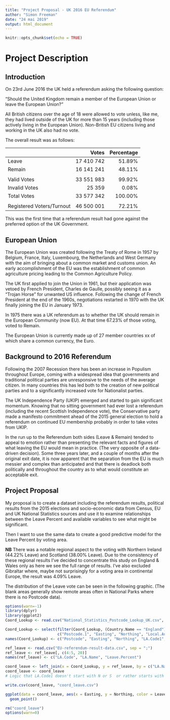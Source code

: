 ---
title: "Project Proposal - UK 2016 EU Referendum"
author: "Simon Freeman"
date: "24 mai 2019"
output: html_document
---

```{r setup, include=FALSE}
knitr::opts_chunk$set(echo = TRUE)
```
#   Project Description
## Introduction

On 23rd June 2016 the UK held a referendum asking the following question: 

"Should the United Kingdom remain a member of the European Union or leave the European Union?"

All British citizens over the age of 18 were allowed to vote unless, like me, they had lived outside of the UK for more than 15 years (including those actively living in the European Union).  Non-British EU citizens living and working in the UK also had no vote.

The overall result was as follows:

|                         | Votes     | Percentage  |
|:------------------------|----------:|------------:|
|Leave                    |17 410 742 |51.89%       |
|Remain                   |16 141 241 |48.11%       |
|                         |           |             |
|Valid Votes              |33 551 983 |99.92%       |
|Invalid Votes            |25 359     |0.08%        |
|Total Votes              |33 577 342 |100.00%      |
|                         |           |             |
|Registered Voters/Turnout|46 500 001 |72.21%       |

This was the first time that a referendum result had gone against the preferred option of the UK Government.


##  European Union

The European Union was created following the Treaty of Rome in 1957 by Belgium, France, Italy, Luxembourg, the Netherlands and West Germany with the aim of bringing about a common market and customs union.  An early accomplishment of the EU was the establishment of common agriculture pricing leading to the Common Agriculture Policy.  

The UK first applied to join the Union in 1961, but their application was vetoed by French President, Charles de Gaulle, possibly seeing it as a "Trojan Horse" for unwanted US influence. Following the change of French President at the end of the 1960s, negotiations restarted in 1970 with the UK finally joining the EU in January 1973.

In 1975 there was a UK referendum as to whether the UK should remain in the European Community (now EU).  At that time 67.23% of those voting, voted to Remain.

The European Union is currently made up of 27 member countries   xx of which share a common currency, the Euro.

##  Background to 2016 Referendum

Following the 2007 Recession there has been an increase in Populism throughout Europe, coming with a widespread idea that governments and traditional political parties are unresponsive to the needs of the average citizen.  In many countries this has led both to the creation of new political parties and to a significantly increased vote for Nationalist parties.

The UK Independence Party (UKIP) emerged and started to gain significant momentum.  Knowing that no sitting government had ever lost a referendum (including the recent Scottish Independence vote), the Conservative party made a manifesto commitment ahead of the 2015 general election to hold a referendum on continued EU membership probably in order to take votes from UKIP.  

In the run up to the Referendum both sides (Leave & Remain) tended to appeal to emotion rather than presenting
the relevant facts and figures of what leaving the EU would mean in practice. (The very opposite of a data-driven decision).  Some three years later, and a couple of months after the original exit date, it is now apparent that the separation from the EU is much messier and complex than anticipated and that there is deadlock both politically and throughout the country as to what would constitute an acceptable exit.

##  Project Proposal

My proposal is to create a dataset including the referendum results, political results from the 2015 elections and socio-economic data from Census, EU and UK National Statistics sources and use it to examine relationships between the Leave Percent and available variables to see what might be significant.

Then I want to use the same data to create a good predictive model for the Leave Percent by voting area. 

**NB** There was a notable regional aspect to the voting with Northern Ireland (44.22% Leave) and Scotland (38.00% Leave).  Due to the consistency of these regional results I've decided to concentrate this study on England & Wales only as here we see the full range of results.  I've also excluded Gibraltar where, maybe not surprisingly for a voting area in continental Europe, the result was 4.09% Leave.

The distribution of the Leave vote can be seen in the following graphic.  (The blank areas generally show remote areas often in National Parks where there is no Postcode data).

```{r Results Plot, echo=FALSE, message=FALSE}
options(warn=-1)
library(dplyr)
library(ggplot2)
Coord_Lookup <- read.csv("National_Statistics_Postcode_Lookup_UK.csv", sep=";")

Coord_Lookup <- select(filter(Coord_Lookup, (Country.Name == "England") | (Country.Name == "Wales")), 
                       c("Postcode.1", "Easting", "Northing", "Local.Authority.Code", "Local.Authority.Name"))
names(Coord_Lookup) <- c("Postcode", "Easting", "Northing", "LA.Code1", "LA.Name1")

ref_leave <- read.csv("EU-referendum-result-data.csv", sep = ";")
ref_leave <- ref_leave[, c(4:5, 20)]
names(ref_leave) <- c("LA.Code", "LA.Name", "Leave.Percent")

coord_leave <- left_join(x = Coord_Lookup, y = ref_leave, by = c("LA.Name1" = "LA.Name", "LA.Code1" = "LA.Code"))
coord_leave <- coord_leave
# Logic that LA.Code1 doesn't start with N or S  or rather starts with E or W

write.csv(coord_leave, "coord_leave.csv")

ggplot(data = coord_leave, aes(x = Easting, y = Northing, color = Leave.Percent, fill = Leave.Percent)) +
  geom_point() 

rm("coord_leave")
options(warn=0)
```
